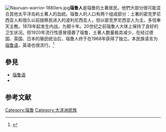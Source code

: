 [[File:Nauruan-warrior-1880ers.jpg|right]]'''瑙鲁人'''是瑙鲁的土著居民，他們大部分很可能混合其他太平洋岛屿土著人的血統。瑙鲁人的人口有两个组成部分：土著的密克罗尼西亚人和很久以前就移民进入的波利尼西亚人，但以密克罗尼西亚人为主。多信奉天主教。1878年起发生内战，为期十年。20世纪之前瑙鲁人大体上保持了良好的卫生状况。但1920年流行性感冒侵袭了瑙鲁，土著人数量极具减少。在经过德国、英国、日本的殖民统治后，瑙鲁人终于在1968年获得了独立。本民族语言为[[瑙鲁语|瑙鲁语]]，英语也很流行。<ref>{{cite book|title=FutureFish 2001: FutureFish in Century 21: The North Pacific Fisheries Tackle Asian Markets, the Can-Am Salmon Treaty, and Micronesian Seas|author=C.D. Bay-Hansen|origyear=2006|url=http://www.amazon.com/dp/1553692934|publisher=[[Trafford_Publishing|Trafford Publishing]]|isbn=1553692934|page=277|access-date=2011-11-10|archive-date=2021-02-05|archive-url=https://web.archive.org/web/20210205023635/https://www.amazon.com/dp/1553692934|dead-url=no}}</ref>
==參見==
*[[瑙鲁语|瑙鲁语]]
*{{le|瑙魯國籍法|Nauruan nationality law}}

==参考文献==
<div class="references-small">
<references></references>
</div>

{{族群小作品}}

[[Category:瑙鲁|Category:瑙鲁]]
[[Category:大洋洲民族|Category:大洋洲民族]]